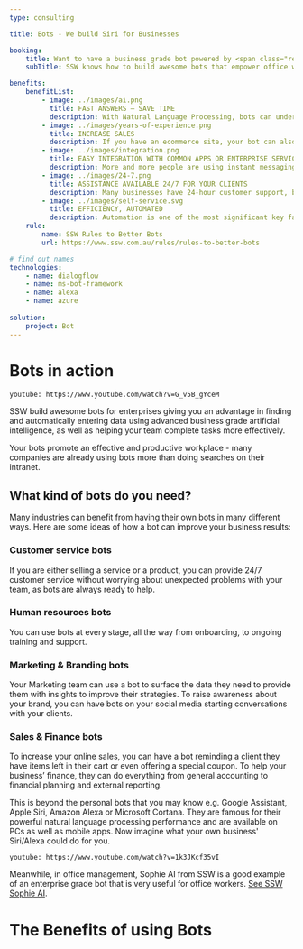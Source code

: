 ```yaml
---
type: consulting

title: Bots - We build Siri for Businesses

booking:
    title: Want to have a business grade bot powered by <span class="red">serious AI</span>?
    subTitle: SSW knows how to build awesome bots that empower office workers and improve your results

benefits:
    benefitList:
        - image: ../images/ai.png
          title: FAST ANSWERS – SAVE TIME
          description: With Natural Language Processing, bots can understand both written and verbal requests across different locations such as Slack, Skype, Google Assistant, or even on your website. They can be used to answer questions from your team or your client. You can seek help from bots wherever and whenever you want.
        - image: ../images/years-of-experience.png
          title: INCREASE SALES
          description: If you have an ecommerce site, your bot can also suggest or remember products that your client has already searched for. It can also offer a special code as a strategy to reduce your abandonment rate and increase sales.
        - image: ../images/integration.png
          title: EASY INTEGRATION WITH COMMON APPS OR ENTERPRISE SERVICES
          description: More and more people are using instant messaging over browsing websites and social media profiles. In addition, people tend to keep using the main apps they already have (such as Facebook, Messenger, WhatsApp, Skype, etc) to get customer service. If you want a chatbot for your website, you could simply integrate your system into common and existing apps.
        - image: ../images/24-7.png
          title: ASSISTANCE AVAILABLE 24/7 FOR YOUR CLIENTS
          description: Many businesses have 24-hour customer support, but if you have certain peak hours, a customer will still have to wait to get in touch with an agent that can help them. Bots don't have unexpected meetings, they don't get tired or sick and will continue providing assistance to your clients or your team.
        - image: ../images/self-service.svg
          title: EFFICIENCY, AUTOMATED
          description: Automation is one of the most significant key factors in enhancing work efficiency. With the help of bots, you can automate mundane tasks and have them enter data for you.
    rule:
        name: SSW Rules to Better Bots
        url: https://www.ssw.com.au/rules/rules-to-better-bots

# find out names
technologies:
    - name: dialogflow
    - name: ms-bot-framework
    - name: alexa
    - name: azure
    
solution:
    project: Bot
---
```


# **Bots** in action

`youtube: https://www.youtube.com/watch?v=G_v5B_gYceM`

SSW build awesome bots for enterprises giving you an advantage in finding and automatically entering data using advanced business grade artificial intelligence, as well as helping your team complete tasks more effectively.

Your bots promote an effective and productive workplace - many companies are already using bots more than doing searches on their intranet.

## What kind of bots do you need?
Many industries can benefit from having their own bots in many different ways. Here are some ideas of how a bot can improve your business results:

### Customer service bots
If you are either selling a service or a product, you can provide 24/7 customer service without worrying about unexpected problems with your team, as bots are always ready to help.

### Human resources bots
You can use bots at every stage, all the way from onboarding, to ongoing training and support.

### Marketing & Branding bots
Your Marketing team can use a bot to surface the data they need to provide them with insights to improve their strategies. To raise awareness about your brand, you can have bots on your social media starting conversations with your clients.

### Sales & Finance bots
To increase your online sales, you can have a bot reminding a client they have items left in their cart or even offering a special coupon. To help your business’ finance, they can do everything from general accounting to financial planning and external reporting.

This is beyond the personal bots that you may know e.g. Google Assistant, Apple Siri, Amazon Alexa or Microsoft Cortana. They are famous for their powerful natural language processing performance and are available on PCs as well as mobile apps.
Now imagine what your own business' Siri/Alexa could do for you.

`youtube: https://www.youtube.com/watch?v=1k3JKcf35vI`

Meanwhile, in office management, Sophie AI from SSW is a good example of an enterprise grade bot that is very useful for office workers. [See SSW Sophie AI](https://sswsophie.com/).

# The Benefits of using **Bots**